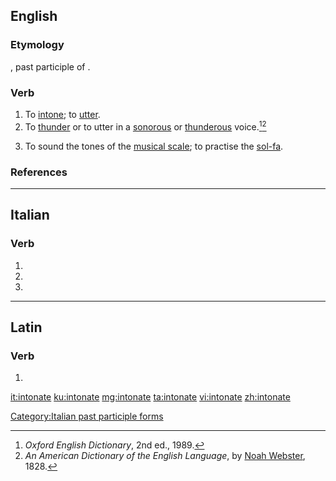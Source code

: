 ==English==

===Etymology===
{{etyl|la|en}} {{lena}} {{term|intonatus|lang=la}}, past participle of {{term|intonare|lang=la||to thunder, resound}}.

===Verb===
{{en-verb|intonat}}

# To [[intone]]; to [[utter]].
# To [[thunder]] or to utter in a [[sonorous]] or [[thunderous]] voice.<ref>''Oxford English Dictionary'', 2nd ed., 1989.</ref><ref>''An American Dictionary of the English Language'', by [[w:Noah Webster|Noah Webster]], 1828.</ref>
#: {{rfquotek|Bailey}}
# To sound the tones of the [[musical scale]]; to practise the [[sol-fa]].

===References===
<references/>

----

==Italian==

===Verb===
{{head|it|verb form}}

# {{inflection of|intonare||2|p|pres|indc|lang=it}}
# {{inflection of|intonare||2|p|impr|lang=it}}
# {{feminine plural of|intonato|lang=it}}

[[Category:Italian past participle forms]]

----

==Latin==

===Verb===
{{la-verb-form|intonāte}}

# {{inflection of|intonō||2|p|pres|actv|impr|lang=la}}

[[it:intonate]]
[[ku:intonate]]
[[mg:intonate]]
[[ta:intonate]]
[[vi:intonate]]
[[zh:intonate]]